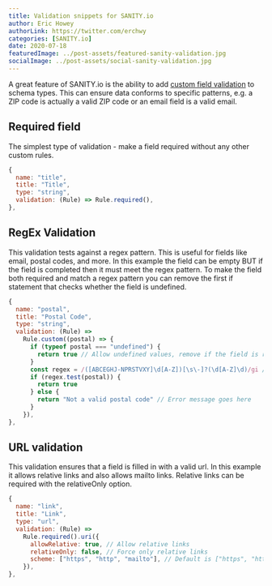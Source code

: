 ```yaml
---
title: Validation snippets for SANITY.io
author: Eric Howey
authorLink: https://twitter.com/erchwy
categories: [SANITY.io]
date: 2020-07-18
featuredImage: ../post-assets/featured-sanity-validation.jpg
socialImage: ../post-assets/social-sanity-validation.jpg
---
```


A great feature of SANITY.io is the ability to add [custom field validation](https://www.sanity.io/docs/validation) to schema types. This can ensure data conforms to specific patterns, e.g. a ZIP code is actually a valid ZIP code or an email field is a valid email.

## Required field

The simplest type of validation - make a field required without any other custom rules.

```js
{
  name: "title",
  title: "Title",
  type: "string",
  validation: (Rule) => Rule.required(),
},
```

## RegEx Validation

This validation tests against a regex pattern. This is useful for fields like email, postal codes, and more. In this example the field can be empty BUT if the field is completed then it must meet the regex pattern. To make the field both required and match a regex pattern you can remove the first if statement that checks whether the field is undefined.

```js
{
  name: "postal",
  title: "Postal Code",
  type: "string",
  validation: (Rule) =>
    Rule.custom((postal) => {
      if (typeof postal === "undefined") {
        return true // Allow undefined values, remove if the field is required
      }
      const regex = /([ABCEGHJ-NPRSTVXY]\d[A-Z])[\s\-]?(\d[A-Z]\d)/gi // Regex pattern goes here
      if (regex.test(postal)) {
        return true
      } else {
        return "Not a valid postal code" // Error message goes here
      }
    }),
},
```

## URL validation

This validation ensures that a field is filled in with a valid url. In this example it allows relative links and also allows mailto links. Relative links can be required with the relativeOnly option.

```js
{
  name: "link",
  title: "Link",
  type: "url",
  validation: (Rule) =>
    Rule.required().uri({
      allowRelative: true, // Allow relative links
      relativeOnly: false, // Force only relative links
      scheme: ["https", "http", "mailto"], // Default is ["https", "http"]
    }),
},
```
